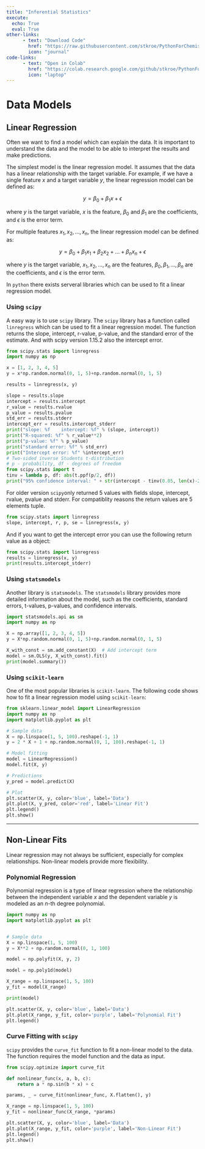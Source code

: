 ```yaml
---
title: "Inferential Statistics"
execute: 
  echo: True
  eval: True
other-links: 
      - text: "Download Code"
        href: "https://raw.githubusercontent.com/stkroe/PythonForChemists/main/course/notebooks/SimpleDataModels.ipynb"
        icon: "journal"
code-links:
      - text: "Open in Colab"
        href: "https://colab.research.google.com/github/stkroe/PythonForChemists/blob/main/course/notebooks/SimpleDataModels.ipynb"
        icon: "laptop"
--- 
```

# Data Models {.unnumbered}

## Linear Regression {.unnumbered}

Often we want to find a model which can explain the data.
It is important to understand the data and the model to be able to interpret the results and make predictions.

The simplest model is the linear regression model. It assumes that the data has a linear relationship with the target variable. 
For example, if we have a single feature $x$ and a target variable $y$, the linear regression model can be defined as:

$$
y = \beta_0 + \beta_1 x + \epsilon
$$

where $y$ is the target variable, $x$ is the feature, $\beta_0$ and $\beta_1$ are the coefficients, and $\epsilon$ is the error term.

For multiple features $x_1, x_2, \ldots, x_n$, the linear regression model can be defined as:

$$
y = \beta_0 + \beta_1 x_1 + \beta_2 x_2 + \ldots + \beta_n x_n + \epsilon
$$

where $y$ is the target variable, $x_1, x_2, \ldots, x_n$ are the features, $\beta_0, \beta_1, \ldots, \beta_n$ are the coefficients, and $\epsilon$ is the error term.


In `python` there exists serveral libraries which can be used to fit a linear regression model.

### Using `scipy`{.unnumbered}

A easy way is to use `scipy` library. The `scipy` library has a function called `linregress` which can be used to fit a linear regression model. The function returns the slope, intercept, r-value, p-value, and the standard error of the estimate. And with scipy version 1.15.2 also the intercept error.

```python
from scipy.stats import linregress
import numpy as np

x = [1, 2, 3, 4, 5]
y = x*np.random.normal(0, 1, 5)+np.random.normal(0, 1, 5)

results = linregress(x, y)

slope = results.slope
intercept = results.intercept
r_value = results.rvalue
p_value = results.pvalue
std_err = results.stderr
intercept_err = results.intercept_stderr
print("slope: %f    intercept: %f" % (slope, intercept))
print("R-squared: %f" % r_value**2)
print("p-value: %f" % p_value)
print("standard error: %f" % std_err)
print("Intercept error: %f" %intercept_err)
# Two-sided inverse Students t-distribution
# p - probability, df - degrees of freedom
from scipy.stats import t
tinv = lambda p, df: abs(t.ppf(p/2, df))
print("95% confidence interval: " + str(intercept - tinv(0.05, len(x)-2)*intercept_err) + " to " + str(intercept + tinv(0.05, len(x)-2)*intercept_err))
```

:::{.callout-important}
For older version `scipy`only returned 5 values with fields slope, intercept, rvalue, pvalue and stderr. For compatiblity reasons the return values are 5 elements tuple.

```python
from scipy.stats import linregress
slope, intercept, r, p, se = linregress(x, y)
```
And if you want to get the intercept error you can use the following return value as a object:

```python
from scipy.stats import linregress
results = linregress(x, y)
print(results.intercept_stderr)
```
:::

### Using `statsmodels`{.unnumbered}

Another library is `statsmodels`. The `statsmodels` library provides more detailed information about the model, such as the coefficients, standard errors, t-values, p-values, and confidence intervals.

```python
import statsmodels.api as sm
import numpy as np

X = np.array([1, 2, 3, 4, 5])
y = X*np.random.normal(0, 1, 5)+np.random.normal(0, 1, 5)

X_with_const = sm.add_constant(X)  # Add intercept term
model = sm.OLS(y, X_with_const).fit()
print(model.summary())
```


### Using `scikit-learn` {.unnumbered}
One of the most popular libraries is `scikit-learn`. The following code shows how to fit a linear regression model using `scikit-learn`:


```python
from sklearn.linear_model import LinearRegression
import numpy as np
import matplotlib.pyplot as plt

# Sample data
X = np.linspace(1, 5, 100).reshape(-1, 1)
y = 2 * X + 1 + np.random.normal(0, 1, 100).reshape(-1, 1)

# Model fitting
model = LinearRegression()
model.fit(X, y)

# Predictions
y_pred = model.predict(X)

# Plot
plt.scatter(X, y, color='blue', label='Data')
plt.plot(X, y_pred, color='red', label='Linear Fit')
plt.legend()
plt.show()
```
---

## Non-Linear Fits
Linear regression may not always be sufficient, especially for complex relationships. Non-linear models provide more flexibility.

### Polynomial Regression

Polynomial regression is a type of linear regression where the relationship between the independent variable $x$ and the dependent variable $y$ is modeled as an $n$-th degree polynomial.

```python
import numpy as np
import matplotlib.pyplot as plt


# Sample data
X = np.linspace(1, 5, 100)
y = X**2 + np.random.normal(0, 1, 100)

model = np.polyfit(X, y, 2)

model = np.poly1d(model)

X_range = np.linspace(1, 5, 100)
y_fit = model(X_range)

print(model)

plt.scatter(X, y, color='blue', label='Data')
plt.plot(X_range, y_fit, color='purple', label='Polynomial Fit')
plt.legend()


```

### Curve Fitting with `scipy`

`scipy` provides the `curve_fit` function to fit a non-linear model to the data. The function requires the model function and the data as input.

```python
from scipy.optimize import curve_fit

def nonlinear_func(x, a, b, c):
    return a * np.sin(b * x) + c

params, _ = curve_fit(nonlinear_func, X.flatten(), y)

X_range = np.linspace(1, 5, 100)
y_fit = nonlinear_func(X_range, *params)

plt.scatter(X, y, color='blue', label='Data')
plt.plot(X_range, y_fit, color='purple', label='Non-Linear Fit')
plt.legend()
plt.show()
```


